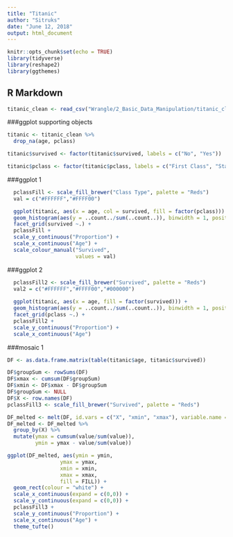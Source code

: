 ```yaml
---
title: "Titanic"
author: "Sitruks"
date: "June 12, 2018"
output: html_document
---
```


```r
knitr::opts_chunk$set(echo = TRUE)
library(tidyverse)
library(reshape2)
library(ggthemes)
```

## R Markdown
```r
titanic_clean <- read_csv("Wrangle/2_Basic_Data_Manipulation/titanic_clean.csv")
```

###ggplot supporting objects
```r

titanic <- titanic_clean %>% 
  drop_na(age, pclass) 

titanic$survived <- factor(titanic$survived, labels = c("No", "Yes"))

titanic$pclass <- factor(titanic$pclass, labels = c("First Class", "Standard", "Economy"))

```

###ggplot 1
```r

  pclassFill <- scale_fill_brewer("Class Type", palette = "Reds")
  val = c("#FFFFFF","#FFFF00")

  ggplot(titanic, aes(x = age, col = survived, fill = factor(pclass))) +
  geom_histogram(aes(y = ..count../sum(..count..)), binwidth = 1, position = "fill") + 
  facet_grid(survived ~.) +
  pclassFill +
  scale_y_continuous("Proportion") +
  scale_x_continuous("Age") +
  scale_colour_manual("Survived",
                      values = val)
```

###ggplot 2
```r
  
  pclassFill2 <- scale_fill_brewer("Survived", palette = "Reds")
  val2 = c("#FFFFFF","#FFFF00","#000000")
  
  ggplot(titanic, aes(x = age, fill = factor(survived))) +
  geom_histogram(aes(y = ..count../sum(..count..)), binwidth = 1, position = "fill") + 
  facet_grid(pclass ~.) +
  pclassFill2 +
  scale_y_continuous("Proportion") +
  scale_x_continuous("Age")

```

###mosaic 1

```r
DF <- as.data.frame.matrix(table(titanic$age, titanic$survived))

DF$groupSum <- rowSums(DF)
DF$xmax <- cumsum(DF$groupSum)
DF$xmin <- DF$xmax - DF$groupSum
DF$groupSum <- NULL
DF$X <- row.names(DF)
pclassFill3 <- scale_fill_brewer("Survived", palette = "Reds")

DF_melted <- melt(DF, id.vars = c("X", "xmin", "xmax"), variable.name = "FILL")
DF_melted <- DF_melted %>%
  group_by(X) %>%
  mutate(ymax = cumsum(value/sum(value)),
         ymin = ymax - value/sum(value))

ggplot(DF_melted, aes(ymin = ymin,
                 ymax = ymax,
                 xmin = xmin,
                 xmax = xmax,
                 fill = FILL)) +
  geom_rect(colour = "white") +
  scale_x_continuous(expand = c(0,0)) +
  scale_y_continuous(expand = c(0,0)) +
  pclassFill3 +
  scale_y_continuous("Proportion") +
  scale_x_continuous("Age") +
  theme_tufte()

```